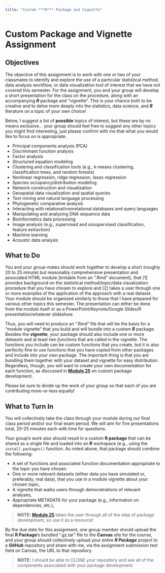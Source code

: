 ```yaml
---
title: "Custom ***R*** Package and Vignette"
---
```


# Custom Package and Vignette Assignment {.unnumbered}

## Objectives {.unnumbered}

The objective of this assignment is to work with one or two of your classmates to identify and explore the use of a particular statistical method, data analysis workflow, or data visualization tool of interest that we have not covered this semester. For the assignment, you and your group will develop a short presentation for the class on the procedure, along with an accompanying ***R*** package and "vignette". This is your chance both to be creative and to delve more deeply into the statistics, data science, and ***R*** literature on a topic of your own choice!

Below, I suggest a list of **possible** topics of interest, but these are by no means exclusive... your group should feel free to suggest any other topics you might find interesting, just please confirm with me that what you would like to focus on is appropriate.

-   Principal components analysis (PCA)
-   Discriminant function analysis
-   Factor analysis
-   Structured equation modeling
-   Clustering and classification tools (e.g., k-means clustering, classification trees, and random forests)
-   Nonlinear regression, ridge regression, lasso regression
-   Species occupancy/distribution modeling
-   Network construction and visualization
-   Geospatial data visualization and spatial queries
-   Text mining and natural language processing
-   Phylogenetic comparative analysis
-   Interacting with relational/nonrelational databases and query languages
-   Manipulating and analyzing DNA sequence data
-   Bioinformatics data processing
-   Image analysis (e.g., supervised and unsupervised classification, feature extraction)
-   Machine learning
-   Acoustic data analysis

## What to Do {.unnumbered}

You and your group-mates should work together to develop a short (roughly 20 to 25 minute) but reasonably comprehensive presentation and associated HTML module (knitable from an ".Rmd" document), that [1] provides background on the statistical method/topic/data visualization procedure that you have chosen to explore and [2] takes a user through one or more examples of the application of the approach with a real dataset. Your module should be organized similarly to those that I have prepared for various other topics this semester. The presentation can either be done from the module itself or as a PowerPoint/Keynote/Google Slides/R presentation/whatever slideshow.

Thus, you will need to produce an ".Rmd" file that will be the basis for a "module vignette" that you build and will bundle into a custom ***R*** package. Besides the **vignette**, your package should also include one or more *datasets* and at least two *functions* that are called in the vignette. The functions you include can be custom functions that you create, but it is also perfectly fine to use functions that you have copied from other packages and include into your own package. The important thing is that you are bundling them together with your dataset and vignette for easy distribution. Regardless, though, you will want to create your own documentation for each function, as discussed in [**Module 25**](#module-25) on custom package development.

Please be sure to divide up the work of your group so that each of you are contributing more-or-less equally!

## What to Turn In {.unnumbered}

You will collectively take the class through your module during our final class period and/or our final exam period. We will aim for five presentations total, 20-25 minutes each with time for questions.

Your group's work also should result in a custom **R package** that can be shared as a single file and loaded into an ***R*** workspace (e.g., using the `install.packages()` function. As noted above, that package should combine the following:

-   A set of functions and associated function documentation appropriate to the topic you have chosen.
-   One or more relevant datasets (either data you have simulated or, preferably, real data), that you use in a module vignette about your chosen topic,
-   A vignette that walks users through demonstrations of relevant analyses,
-   Appropriate METADATA for your package (e.g., information on dependencies, etc.),

> **NOTE:** [**Module 25**](#module-25) takes the user through all of the step of package development, so use it as a resource!

By the due date for this assignment, one group member should upload the final **R Package**'s bundled ".gz.tar" file to the **Canvas** site for the course, and your group should collectively upload your entire ***R Package*** project to a ***GitHub*** repository and share with me, via the assignment submission text field on Canvas, the URL to that repository.

> **NOTE:** I should be able to CLONE your repository and see all of the components associated with your package development.
